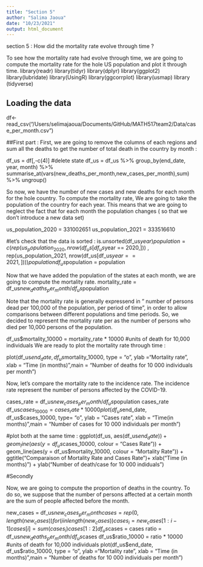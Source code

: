 ```yaml
---
title: "Section 5"
author: "Salima Jaoua"
date: "10/23/2021"
output: html_document
---
```


 section 5 : How did the mortality rate evolve through time ?
 

To see how the mortality rate had evolve through time, we are going to compute the mortality rate for the hole US population and plot it through time. 
library(readr)
library(tidyr)
library(dplyr)
library(ggplot2)
library(lubridate)
library(UsingR)
library(ggcorrplot)
library(usmap)
library (tidyverse)

## Loading the data 
df<-read_csv("/Users/selimajaoua/Documents/GitHub/MATH517team2/Data/case_per_month.csv")

##First part : 
First, we are going to remove the columns of each regions and sum all the deaths to get the number of total death in the country by month : 

df_us = df[,-c(4)] #delete state
 df_us = df_us %>%
group_by(end_date, year, month) %>% summarise_at(vars(new_deaths_per_month,new_cases_per_month),sum) %>%
ungroup()

So now, we have the number of new cases and new deaths for each month for the hole country. To compute the mortality rate, We are going to take the population of the country for each year. This means that we are going to neglect the fact that for each month the population changes ( so that we don't introduce a new data set) 

us_population_2020 = 331002651
us_population_2021 = 333516610


#let's check that the data is sorted : 
is.unsorted(df_us$year) 
population = c(rep(us_population_2020, nrow(df_us[df_us$year == 2020,])) , rep(us_population_2021, nrow(df_us[df_us$year==2021,])))
population
df_us$population = population

Now that we have added the population of the states at each month, we are going to compute the mortality rate.
mortality_rate = df_us$new_deaths_per_month/df_us$population

Note that the mortality rate is generally expressend in " number of persons dead per 100,000 of the population, per period of time", in order to allow comparisons between different populations and time periods. So, we decided to represent the mortality rate per as the number of persons who died per 10,000 persons of the population.


df_us$mortality_10000 = mortality_rate * 10000 #units of death for 10,000 individuals
We are ready to plot the mortality rate through time : 

plot(df_us$end_date, df_us$mortality_10000, type = "o", ylab ="Mortality rate ", xlab = "Time (in months)",main = "Number of deaths for 10 000 individuals per month")

Now, let's compare the mortality rate to the incidence rate. The incidence rate represent the number of persons affected by the COVID-19. 


cases_rate = df_us$new_cases_per_month /df_us$population
cases_rate
df_us$cases_10000 = cases_rate * 10000
plot(df_us$end_date, df_us$cases_10000, type= "o", ylab = "Cases rate", xlab = "Time(in months) ",main = "Number of cases for 10 000 individuals per month")

#plot both at the same time : 
ggplot(df_us, aes(df_us$end_date)) + 
  geom_line(aes(y = df_us$cases_10000, colour = "Cases Rate ")) + 
  geom_line(aes(y = df_us$mortality_10000, colour = "Mortality Rate")) +
  ggtitle("Comparaison of Mortality Rate and Cases Rate ")+
  xlab("Time (in months)") + ylab("Number of death/case for 10 000 indiduals")
  
#Secondly

Now, we are going to compute the proportion of deaths in the country. To do so, we suppose that the number of persons affected at a certain month are the sum of people affected before the month. 

new_cases = df_us$new_cases_per_month
cases = rep (0, length(new_cases))
for (i in length(new_cases)){
  cases_i = new_cases[1:i-1]
  cases[i]= sum(cases_i)
}
cases[1:2]
df_us$cases = cases
ratio = df_us$new_deaths_per_month / df_us$cases
df_us$ratio_10000 = ratio * 10000 #units of death for 10,000 individuals
plot(df_us$end_date, df_us$ratio_10000, type = "o", ylab ="Mortality rate ", xlab = "Time (in months)",main = "Number of deaths for 10 000 individuals per month")



